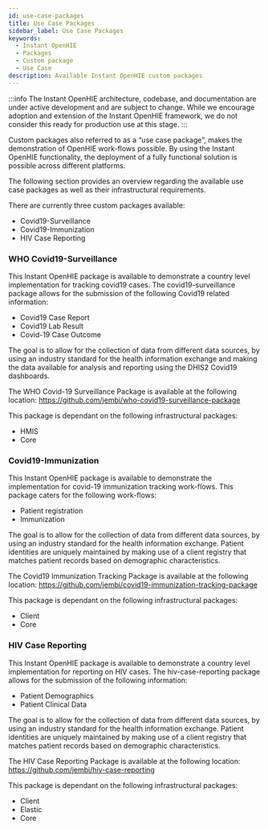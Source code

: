 ```yaml
---
id: use-case-packages
title: Use Case Packages
sidebar_label: Use Case Packages
keywords:
  - Instant OpenHIE
  - Packages
  - Custom package
  - Use Case
description: Available Instant OpenHIE custom packages
---
```


:::info
The Instant OpenHIE architecture, codebase, and documentation are under active development and are subject to change. While we encourage adoption and extension of the Instant OpenHIE framework, we do not consider this ready for production use at this stage.
:::

Custom packages also referred to as a “use case package”, makes the demonstration of OpenHIE work-flows possible.
By using the Instant OpenHIE functionality, the deployment of a fully functional solution is possible across different platforms. 

The following section provides an overview regarding the available use case packages as well as their infrastructural requirements.

There are currently three custom packages available:
- Covid19-Surveillance
- Covid19-Immunization
- HIV Case Reporting

### WHO Covid19-Surveillance
This Instant OpenHIE package is available to demonstrate a country level implementation for tracking covid19 cases. The covid19-surveillance package allows for the submission of the following Covid19 related information:
- Covid19 Case Report
- Covid19 Lab Result
- Covid-19 Case Outcome

The goal is to allow for the collection of data from different data sources, by using an industry standard for the health information exchange and making the data available for analysis and reporting using the DHIS2 Covid19 dashboards.

The WHO Covid-19 Surveillance Package is available at the following location: https://github.com/jembi/who-covid19-surveillance-package

This package is dependant on the following infrastructural packages:
- HMIS
- Core

### Covid19-Immunization
This Instant OpenHIE package is available to demonstrate  the implementation for covid-19 immunization tracking work-flows. This package caters for the following work-flows:
- Patient registration
- Immunization

The goal is to allow for the collection of data from different data sources, by using an industry standard for the health information exchange. Patient identities are uniquely maintained by making use of a client registry that matches patient records based on demographic characteristics.

The Covid19 Immunization Tracking Package is available at the following location: https://github.com/jembi/covid19-immunization-tracking-package

This package is dependant on the following infrastructural packages:
- Client
- Core

### HIV Case Reporting
This Instant OpenHIE package is available to demonstrate a country level implementation for reporting on HIV cases. The hiv-case-reporting package allows for the submission of the following information:
- Patient Demographics
- Patient Clinical Data

The goal is to allow for the collection of data from different data sources, by using an industry standard for the health information exchange. Patient identities are uniquely maintained by making use of a client registry that matches patient records based on demographic characteristics.

The HIV Case Reporting Package is available at the following location: https://github.com/jembi/hiv-case-reporting

This package is dependant on the following infrastructural packages:
- Client
- Elastic
- Core
